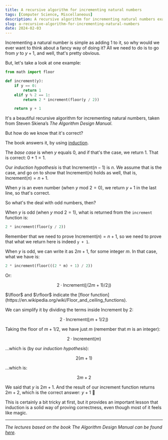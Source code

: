 ```yaml
---
title: A recursive algorithm for incrementing natural numbers
tags: [Computer Science, Miscellaneous]
description: A recursive algorithm for incrementing natural numbers example from The Algorithm Design Manual.
slug: a-recursive-algorithm-for-incrementing-natural-numbers
date: 2024-02-03
---
```


Incrementing a natural number is simple as adding $1$ to it, so why would we ever want to think about a fancy way of doing it? All we need to do is to go from $y$ to $y + 1$, and well, that's pretty obvious.

But, let's take a look at one example:

```python
from math import floor

def increment(y):
    if y == 0:
        return 1
    elif y % 2 == 1:
        return 2 * increment(floor(y / 2))

    return y + 1
```

It's a beautiful recursive algorithm for incrementing natural numbers, taken from Steven Skiena’s _The Algorithm Design Manual_.

But how do we know that it's correct?

The book answers it, by using [induction](https://rivea0.github.io/bite-sized-math-for-cs/unit-01-proofs/induction/).

The _base case_ is when $y$ equals $0$, and if that's the case, we return $1$. That is correct: $0 + 1 = 1$.

Our _induction hypothesis_ is that $\text{Increment}(n - 1)$ is $n$.
We assume that is the case, and go on to show that $\text{Increment}(n)$ holds as well, that is, $\text{Increment}(n) = n + 1$.

When $y$ is an even number (when $y \text{ mod }  2 = 0$), we return $y + 1$ in the last line, so that's correct.

So what's the deal with odd numbers, then?

When $y$ is odd (when $y \text{ mod }  2 = 1$), what is returned from the `increment` function is:

```python
2 * increment(floor(y / 2))
```

Remember that we need to prove $\text{Increment}(n) = n + 1$, so we need to prove that what we return here is indeed `y + 1`.

When $y$ is odd, we can write it as $2m + 1$, for some integer $m$. In that case, what we have is:

```python
2 * increment(floor(((2 * m) + 1) / 2))
```

Or:

$$2 \cdot \text{Increment}(\lfloor(2m + 1) / 2\rfloor)$$

<Note>
$\lfloor$ and $\rfloor$ indicate the [floor function](https://en.wikipedia.org/wiki/Floor_and_ceiling_functions).
</Note>

We can simplify it by dividing the terms inside $\text{Increment}$ by $2$:

$$2 \cdot \text{Increment}(\lfloor{m + 1 / 2}\rfloor)$$


Taking the floor of $m + 1/2$, we have just $m$ (remember that $m$ is an integer):

$$ 2 \cdot \text{Increment}(m)$$

...which is (by our _induction hypothesis_):

$$2(m + 1)$$

...which is:

$$2m + 2$$

We said that $y$ is $2m + 1$. And the result of our increment function returns $2m + 2$, which is the correct answer: $y + 1$ 🎉

This is certainly a bit tricky at first, but it provides an important lesson that induction is a solid way of proving correctness, even though most of it feels like magic.

---

_The lectures based on the book _The Algorithm Design Manual_ can be found [here](https://www3.cs.stonybrook.edu/~skiena/373/videos/)._
